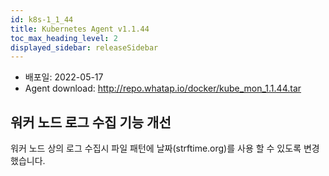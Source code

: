 ```yaml
---
id: k8s-1_1_44
title: Kubernetes Agent v1.1.44
toc_max_heading_level: 2
displayed_sidebar: releaseSidebar
---
```



* 배포일: 2022-05-17
* Agent download: http://repo.whatap.io/docker/kube_mon_1.1.44.tar

## 워커 노드 로그 수집 기능 개선

워커 노드 상의 로그 수집시 파일 패턴에 날짜(strftime.org)를 사용 할 수 있도록 변경했습니다. 